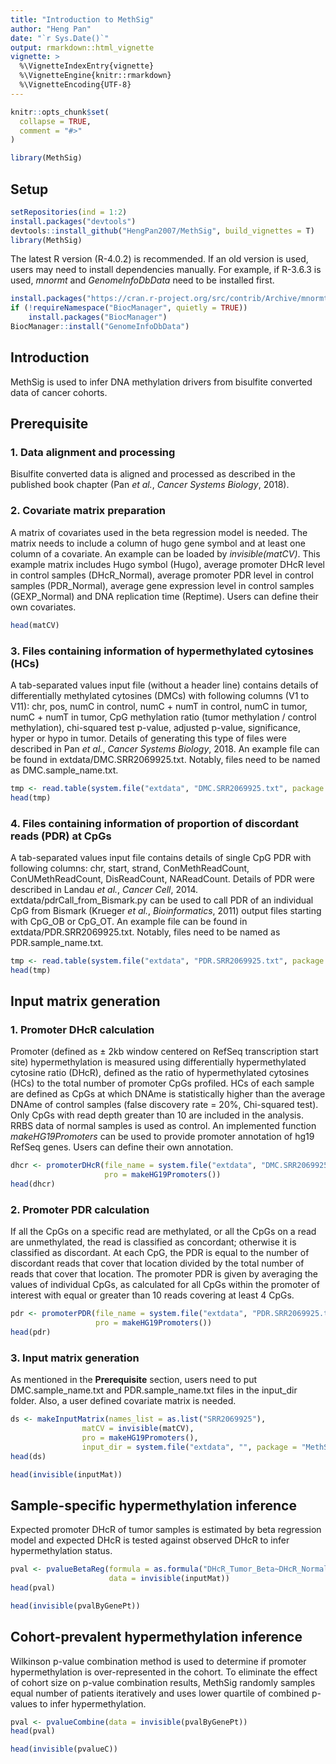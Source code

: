 ```yaml
---
title: "Introduction to MethSig"
author: "Heng Pan"
date: "`r Sys.Date()`"
output: rmarkdown::html_vignette
vignette: >
  %\VignetteIndexEntry{vignette}
  %\VignetteEngine{knitr::rmarkdown}
  %\VignetteEncoding{UTF-8}
---
```


```r
knitr::opts_chunk$set(
  collapse = TRUE,
  comment = "#>"
)
```

```r
library(MethSig)
```

## Setup
```r
setRepositories(ind = 1:2)
install.packages("devtools")
devtools::install_github("HengPan2007/MethSig", build_vignettes = T)
library(MethSig)
```

The latest R version (R-4.0.2) is recommended. If an old version is used, users may need to install dependencies manually. For example, if R-3.6.3 is used, *mnormt* and *GenomeInfoDbData* need to be installed first.
```r
install.packages("https://cran.r-project.org/src/contrib/Archive/mnormt/mnormt_1.5-7.tar.gz", repos=NULL)
if (!requireNamespace("BiocManager", quietly = TRUE))
    install.packages("BiocManager")
BiocManager::install("GenomeInfoDbData")
```

## Introduction
MethSig is used to infer DNA methylation drivers from bisulfite converted data of cancer cohorts.

## Prerequisite

### 1. Data alignment and processing
Bisulfite converted data is aligned and processed as described in the published book chapter (Pan *et al.*, *Cancer Systems Biology*, 2018).

### 2. Covariate matrix preparation
A matrix of covariates used in the beta regression model is needed. The matrix needs to include a column of hugo gene symbol and at least one column of a covariate. An example can be loaded by *invisible(matCV)*. This example matrix includes Hugo symbol (Hugo), average promoter DHcR level in control samples (DHcR_Normal), average promoter PDR level in control samples (PDR_Normal), average gene expression level in control samples (GEXP_Normal) and DNA replication time (Reptime). Users can define their own covariates.

```r
head(matCV)
```

### 3. Files containing information of hypermethylated cytosines (HCs)
A tab-separated values input file (without a header line) contains details of differentially methylated cytosines (DMCs) with following columns (V1 to V11): chr, pos, numC in control, numC + numT in control, numC in tumor, numC + numT in tumor, CpG methylation ratio (tumor methylation / control methylation), chi-squared test p-value, adjusted p-value, significance, hyper or hypo in tumor. Details of generating this type of files were described in Pan *et al.*, *Cancer Systems Biology*, 2018. An example file can be found in extdata/DMC.SRR2069925.txt. Notably, files need to be named as DMC.sample_name.txt.

```r
tmp <- read.table(system.file("extdata", "DMC.SRR2069925.txt", package = "MethSig"), sep="\t")
head(tmp)
```

### 4. Files containing information of proportion of discordant reads (PDR) at CpGs 
A tab-separated values input file contains details of single CpG PDR with following columns: chr, start, strand, ConMethReadCount, ConUMethReadCount, DisReadCount, NAReadCount. Details of PDR were described in Landau *et al.*, *Cancer Cell*, 2014. extdata/pdrCall_from_Bismark.py can be used to call PDR of an individual CpG from Bismark (Krueger *et al.*, *Bioinformatics*, 2011) output files starting with CpG_OB or CpG_OT. An example file can be found in extdata/PDR.SRR2069925.txt. Notably, files need to be named as PDR.sample_name.txt.

```r
tmp <- read.table(system.file("extdata", "PDR.SRR2069925.txt", package = "MethSig"), header=T, sep="\t")
head(tmp)
```

## Input matrix generation

### 1. Promoter DHcR calculation
Promoter (defined as ± 2kb window centered on RefSeq transcription start site) hypermethylation is measured using differentially hypermethylated cytosine ratio (DHcR), defined as the ratio of hypermethylated cytosines (HCs) to the total number of promoter CpGs profiled. HCs of each sample are defined as CpGs at which DNAme is statistically higher than the average DNAme of control samples (false discovery rate = 20%, Chi-squared test). Only CpGs with read depth greater than 10 are included in the analysis. RRBS data of normal samples is used as control. An implemented function *makeHG19Promoters* can be used to provide promoter annotation of hg19 RefSeq genes. Users can define their own annotation.

```r
dhcr <- promoterDHcR(file_name = system.file("extdata", "DMC.SRR2069925.txt", package = "MethSig"),
                     pro = makeHG19Promoters())
head(dhcr)
```

### 2. Promoter PDR calculation
If all the CpGs on a specific read are methylated, or all the CpGs on a read are unmethylated, the read is classified as concordant; otherwise it is classified as discordant. At each CpG, the PDR is equal to the number of discordant reads that cover that location divided by the total number of reads that cover that location. The promoter PDR is given by averaging the values of individual CpGs, as calculated for all CpGs within the promoter of interest with equal or greater than 10 reads covering at least 4 CpGs.

```r
pdr <- promoterPDR(file_name = system.file("extdata", "PDR.SRR2069925.txt", package = "MethSig"),
                   pro = makeHG19Promoters())
head(pdr)
```

### 3. Input matrix generation
As mentioned in the **Prerequisite** section, users need to put DMC.sample_name.txt and PDR.sample_name.txt files in the input_dir folder. Also, a user defined covariate matrix is needed.
```r
ds <- makeInputMatrix(names_list = as.list("SRR2069925"),
                matCV = invisible(matCV),
                pro = makeHG19Promoters(),
                input_dir = system.file("extdata", "", package = "MethSig"))
head(ds)
```
```r
head(invisible(inputMat))
```
## Sample-specific hypermethylation inference
Expected promoter DHcR of tumor samples is estimated by beta regression model and expected DHcR is tested against observed DHcR to infer hypermethylation status.
```r
pval <- pvalueBetaReg(formula = as.formula("DHcR_Tumor_Beta~DHcR_Normal+PDR_Normal+GEXP_Normal+Reptime+PDR_Tumor+Depth_Tumor+CpGs_Tumor"),
                      data = invisible(inputMat))
head(pval)
```
```r
head(invisible(pvalByGenePt))
```

## Cohort-prevalent hypermethylation inference
Wilkinson p-value combination method is used to determine if promoter hypermethylation is over-represented in the cohort. To eliminate the effect of cohort size on p-value combination results, MethSig randomly samples equal number of patients iteratively and uses lower quartile of combined p-values to infer hypermethylation.
```r
pval <- pvalueCombine(data = invisible(pvalByGenePt))
head(pval)
```
```r
head(invisible(pvalueC))
```
